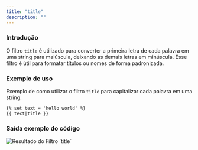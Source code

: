 ```yaml
---
title: "title"
description: ""
---
```


### Introdução

O filtro `title` é utilizado para converter a primeira letra de cada palavra em uma string para maiúscula, deixando as demais letras em minúscula. Esse filtro é útil para formatar títulos ou nomes de forma padronizada.

### Exemplo de uso

Exemplo de como utilizar o filtro `title` para capitalizar cada palavra em uma string:

```twig
{% set text = 'hello world' %}
{{ text|title }}
```

### Saída exemplo do código

<img src="/title.png" alt="Resultado do Filtro `title`" />
